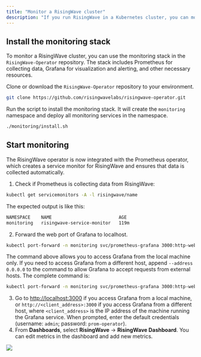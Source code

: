```yaml
---
title: "Monitor a RisingWave cluster"
description: "If you run RisingWave in a Kubernetes cluster, you can monitor its performance, including the usage of resources like CPU, memory, and network, and the status of different nodes."
---
```


## Install the monitoring stack

To monitor a RisingWave cluster, you can use the monitoring stack in the `RisingWave-Operator` repository. The stack includes Prometheus for collecting data, Grafana for visualization and alerting, and other necessary resources.

Clone or download the `RisingWave-Operator` repository to your environment.

```bash
git clone https://github.com/risingwavelabs/risingwave-operator.git
```

Run the script to install the monitoring stack. It will create the `monitoring` namespace and deploy all monitoring services in the namespace.

```bash
./monitoring/install.sh
```

## Start monitoring

The RisingWave operator is now integrated with the Prometheus operator, which creates a service monitor for RisingWave and ensures that data is collected automatically.

1. Check if Prometheus is collecting data from RisingWave:
```bash
kubectl get servicemonitors -A -l risingwave/name
```
The expected output is like this:
```bash
NAMESPACE    NAME                         AGE
monitoring   risingwave-service-monitor   119m
```
2. Forward the web port of Grafana to localhost.
```bash
kubectl port-forward -n monitoring svc/prometheus-grafana 3000:http-web
```
The command above allows you to access Grafana from the local machine only. If you need to access Grafana from a different host, append `--address 0.0.0.0` to the command to allow Grafana to accept requests from external hosts. The complete command is:
```bash
kubectl port-forward -n monitoring svc/prometheus-grafana 3000:http-web --address 0.0.0.0
```
3. Go to [http://localhost:3000](http://localhost:3000) if you access Grafana from a local machine, or `http://<client_address>:3000` if you access Grafana from a different host, where `<client_address>` is the IP address of the machine running the Grafana service. When prompted, enter the default credentials (username: `admin`; password: `prom-operator`).
4. From **Dashboards**, select **RisingWave** \-> **RisingWave Dashboard**. You can edit metrics in the dashboard and add new metrics.

<Frame>
  <img src="/images/current/monitor-risingwave-cluster/risingwave-grafana-k8s.png"/>
</Frame>
